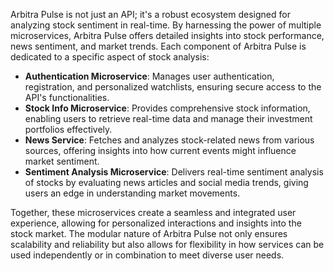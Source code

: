 Arbitra Pulse is not just an API; it's a robust ecosystem designed for analyzing
stock sentiment in real-time. By harnessing the power of multiple microservices,
Arbitra Pulse offers detailed insights into stock performance, news sentiment,
and market trends. Each component of Arbitra Pulse is dedicated to a specific
aspect of stock analysis:

- **Authentication Microservice**: Manages user authentication, registration,
  and personalized watchlists, ensuring secure access to the API's
  functionalities.
- **Stock Info Microservice**: Provides comprehensive stock information,
  enabling users to retrieve real-time data and manage their investment
  portfolios effectively.
- **News Service**: Fetches and analyzes stock-related news from various
  sources, offering insights into how current events might influence market
  sentiment.
- **Sentiment Analysis Microservice**: Delivers real-time sentiment analysis of
  stocks by evaluating news articles and social media trends, giving users an
  edge in understanding market movements.

Together, these microservices create a seamless and integrated user experience,
allowing for personalized interactions and insights into the stock market. The
modular nature of Arbitra Pulse not only ensures scalability and reliability but
also allows for flexibility in how services can be used independently or in
combination to meet diverse user needs.
